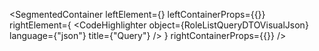 
<SegmentedContainer
  leftElement={<RoleListQueryDTODesc />}
  leftContainerProps={{}}
  rightElement={
    <CodeHighlighter
      object={RoleListQueryDTOVisualJson}
      language={"json"}
      title={"Query"}
    />
  }
  rightContainerProps={{}}
/>
